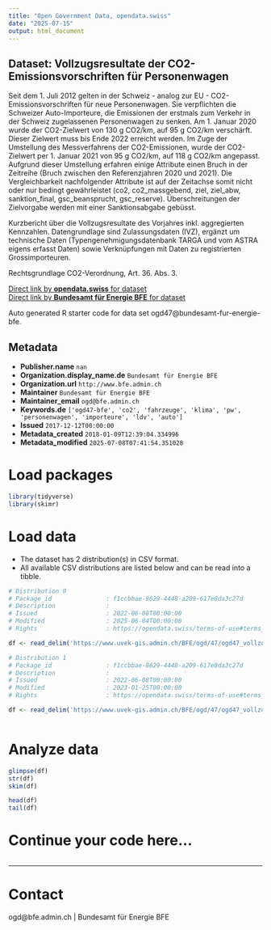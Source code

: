 ```yaml
---
title: "Open Government Data, opendata.swiss"
date: "2025-07-15"
output: html_document
---
```


## Dataset: Vollzugsresultate der CO2-Emissionsvorschriften für Personenwagen

Seit dem 1. Juli 2012 gelten in der Schweiz - analog zur EU - CO2-Emissionsvorschriften für neue Personenwagen. Sie verpflichten die Schweizer Auto-Importeure, die Emissionen der erstmals zum Verkehr in der Schweiz zugelassenen Personenwagen zu senken. Am 1. Januar 2020 wurde der CO2-Zielwert von 130 g CO2/km, auf 95 g CO2/km verschärft. Dieser Zielwert muss bis Ende 2022 erreicht werden. Im Zuge der Umstellung des Messverfahrens der CO2-Emissionen, wurde der CO2-Zielwert per 1. Januar 2021 von 95 g CO2/km, auf 118 g CO2/km angepasst. Aufgrund dieser Umstellung erfahren einige Attribute einen Bruch in der Zeitreihe (Bruch zwischen den Referenzjahren 2020 und 2021). Die Vergleichbarkeit nachfolgender Attribute ist auf der Zeitachse somit nicht oder nur bedingt gewährleistet (co2, co2_massgebend, ziel, ziel_abw, sanktion_final, gsc_beansprucht, gsc_reserve). Überschreitungen der Zielvorgabe werden mit einer Sanktionsabgabe gebüsst.

Kurzbericht über die Vollzugsresultate des Vorjahres inkl. aggregierten Kennzahlen. Datengrundlage sind Zulassungsdaten (IVZ), ergänzt um technische Daten (Typengenehmigungsdatenbank TARGA und vom ASTRA eigens erfasst Daten) sowie Verknüpfungen mit Daten zu registrierten Grossimporteuren.

Rechtsgrundlage CO2-Verordnung, Art. 36. Abs. 3.

[Direct link by **opendata.swiss** for dataset](https://opendata.swiss/de/dataset/vollzugsresultate-der-co2-emissionsvorschriften-fur-personenwagen)<br>
[Direct link by **Bundesamt für Energie BFE** for dataset](https://www.bfe.admin.ch/bfe/de/home/effizienz/mobilitaet/CO2-emissionsvorschriften-fuer-neufahrzeuge/personenwagen.html)

Auto generated R starter code for data set ogd47@bundesamt-fur-energie-bfe.

## Metadata

- **Publisher.name** `nan`
- **Organization.display_name.de** `Bundesamt für Energie BFE`
- **Organization.url** `http://www.bfe.admin.ch`
- **Maintainer** `Bundesamt für Energie BFE`
- **Maintainer_email** `ogd@bfe.admin.ch`
- **Keywords.de** `['ogd47-bfe', 'co2', 'fahrzeuge', 'klima', 'pw', 'personenwagen', 'importeure', 'ldv', 'auto']`
- **Issued** `2017-12-12T00:00:00`
- **Metadata_created** `2018-01-09T12:39:04.334996`
- **Metadata_modified** `2025-07-08T07:41:54.351028`


# Load packages

```r

library(tidyverse)
library(skimr)

```

# Load data

-   The dataset has 2 distribution(s) in CSV format.
-   All available CSV distributions are listed below and can be read into a tibble.

```r

# Distribution 0
# Package_id               : f1ccbbae-8629-4448-a209-617e8da3c27d
# Description              : 
# Issued                   : 2022-06-08T00:00:00
# Modified                 : 2025-06-04T00:00:00
# Rights                   : https://opendata.swiss/terms-of-use#terms_by

df <- read_delim('https://www.uvek-gis.admin.ch/BFE/ogd/47/ogd47_vollzugsresultate_pw.csv')

# Distribution 1
# Package_id               : f1ccbbae-8629-4448-a209-617e8da3c27d
# Description              : 
# Issued                   : 2022-06-08T00:00:00
# Modified                 : 2023-01-25T00:00:00
# Rights                   : https://opendata.swiss/terms-of-use#terms_by

df <- read_delim('https://www.uvek-gis.admin.ch/BFE/ogd/47/ogd47_vollzugsresultate_pw_2020.csv')



```

# Analyze data

```r

glimpse(df)
str(df)
skim(df)

head(df)
tail(df)

```

# Continue your code here...

```r

```

------------------------------------------------------------------------

# Contact

ogd@bfe.admin.ch | Bundesamt für Energie BFE
